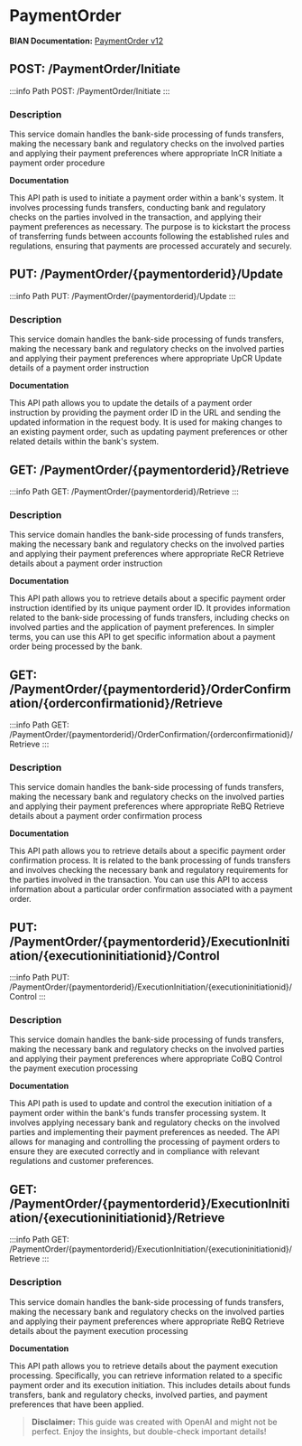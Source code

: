 # PaymentOrder

**BIAN Documentation:** [PaymentOrder v12](https://app.swaggerhub.com/apis/BIAN-3/PaymentOrder/12.0.0)

## POST: /PaymentOrder/Initiate

:::info Path
POST: /PaymentOrder/Initiate
:::

### Description

This service domain handles the bank\-side processing of funds transfers\, making the necessary bank and regulatory checks on the involved parties and applying their payment preferences where appropriate InCR Initiate a payment order procedure

**Documentation**

This API path is used to initiate a payment order within a bank's system\. It involves processing funds transfers\, conducting bank and regulatory checks on the parties involved in the transaction\, and applying their payment preferences as necessary\. The purpose is to kickstart the process of transferring funds between accounts following the established rules and regulations\, ensuring that payments are processed accurately and securely\.

## PUT: /PaymentOrder/\{paymentorderid\}/Update

:::info Path
PUT: /PaymentOrder/\{paymentorderid\}/Update
:::

### Description

This service domain handles the bank\-side processing of funds transfers\, making the necessary bank and regulatory checks on the involved parties and applying their payment preferences where appropriate UpCR Update details of a payment order instruction

**Documentation**

This API path allows you to update the details of a payment order instruction by providing the payment order ID in the URL and sending the updated information in the request body\. It is used for making changes to an existing payment order\, such as updating payment preferences or other related details within the bank's system\.

## GET: /PaymentOrder/\{paymentorderid\}/Retrieve

:::info Path
GET: /PaymentOrder/\{paymentorderid\}/Retrieve
:::

### Description

This service domain handles the bank\-side processing of funds transfers\, making the necessary bank and regulatory checks on the involved parties and applying their payment preferences where appropriate ReCR Retrieve details about a payment order instruction

**Documentation**

This API path allows you to retrieve details about a specific payment order instruction identified by its unique payment order ID\. It provides information related to the bank\-side processing of funds transfers\, including checks on involved parties and the application of payment preferences\. In simpler terms\, you can use this API to get specific information about a payment order being processed by the bank\.

## GET: /PaymentOrder/\{paymentorderid\}/OrderConfirmation/\{orderconfirmationid\}/Retrieve

:::info Path
GET: /PaymentOrder/\{paymentorderid\}/OrderConfirmation/\{orderconfirmationid\}/Retrieve
:::

### Description

This service domain handles the bank\-side processing of funds transfers\, making the necessary bank and regulatory checks on the involved parties and applying their payment preferences where appropriate ReBQ Retrieve details about a payment order confirmation process

**Documentation**

This API path allows you to retrieve details about a specific payment order confirmation process\. It is related to the bank processing of funds transfers and involves checking the necessary bank and regulatory requirements for the parties involved in the transaction\. You can use this API to access information about a particular order confirmation associated with a payment order\.

## PUT: /PaymentOrder/\{paymentorderid\}/ExecutionInitiation/\{executioninitiationid\}/Control

:::info Path
PUT: /PaymentOrder/\{paymentorderid\}/ExecutionInitiation/\{executioninitiationid\}/Control
:::

### Description

This service domain handles the bank\-side processing of funds transfers\, making the necessary bank and regulatory checks on the involved parties and applying their payment preferences where appropriate CoBQ Control the payment execution processing

**Documentation**

This API path is used to update and control the execution initiation of a payment order within the bank's funds transfer processing system\. It involves applying necessary bank and regulatory checks on the involved parties and implementing their payment preferences as needed\. The API allows for managing and controlling the processing of payment orders to ensure they are executed correctly and in compliance with relevant regulations and customer preferences\.

## GET: /PaymentOrder/\{paymentorderid\}/ExecutionInitiation/\{executioninitiationid\}/Retrieve

:::info Path
GET: /PaymentOrder/\{paymentorderid\}/ExecutionInitiation/\{executioninitiationid\}/Retrieve
:::

### Description

This service domain handles the bank\-side processing of funds transfers\, making the necessary bank and regulatory checks on the involved parties and applying their payment preferences where appropriate ReBQ Retrieve details about the payment execution processing

**Documentation**

This API path allows you to retrieve details about the payment execution processing\. Specifically\, you can retrieve information related to a specific payment order and its execution initiation\. This includes details about funds transfers\, bank and regulatory checks\, involved parties\, and payment preferences that have been applied\.

> **Disclaimer:** This guide was created with OpenAI and might not be perfect. Enjoy the insights, but double-check important details!
